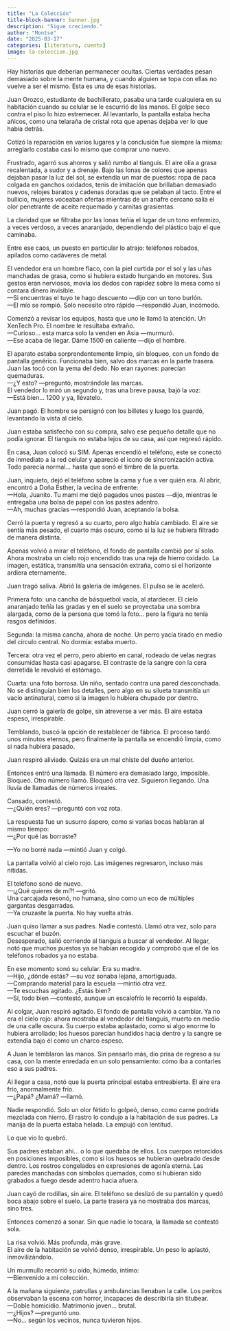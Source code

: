 ```yaml
---
title: "La Colección"
title-block-banner: banner.jpg
description: "Sigue creciendo."
author: "Montse"
date: "2025-03-17"
categories: [literatura, cuento]
image: la-coleccion.jpg
---
```


Hay historias que deberían permanecer ocultas. Ciertas verdades pesan demasiado sobre la mente humana, y cuando alguien se topa con ellas no vuelve a ser el mismo. Esta es una de esas historias.

Juan Orozco, estudiante de bachillerato, pasaba una tarde cualquiera en su habitación cuando su celular se le escurrió de las manos. El golpe seco contra el piso lo hizo estremecer. Al levantarlo, la pantalla estaba hecha añicos, como una telaraña de cristal rota que apenas dejaba ver lo que había detrás.

Cotizó la reparación en varios lugares y la conclusión fue siempre la misma: arreglarlo costaba casi lo mismo que comprar uno nuevo.

Frustrado, agarró sus ahorros y salió rumbo al tianguis. El aire olía a grasa recalentada, a sudor y a drenaje. Bajo las lonas de colores que apenas dejaban pasar la luz del sol, se extendía un mar de puestos: ropa de paca colgada en ganchos oxidados, tenis de imitación que brillaban demasiado nuevos, relojes baratos y cadenas doradas que se pelaban al tacto. Entre el bullicio, mujeres voceaban ofertas mientras de un anafre cercano salía el olor penetrante de aceite requemado y carnitas grasientas.

La claridad que se filtraba por las lonas teñía el lugar de un tono enfermizo, a veces verdoso, a veces anaranjado, dependiendo del plástico bajo el que caminaba.

Entre ese caos, un puesto en particular lo atrajo: teléfonos robados, apilados como cadáveres de metal.

El vendedor era un hombre flaco, con la piel curtida por el sol y las uñas manchadas de grasa, como si hubiera estado hurgando en motores. Sus gestos eran nerviosos, movía los dedos con rapidez sobre la mesa como si contara dinero invisible.  
—Si encuentras el tuyo te hago descuento —dijo con un tono burlón.  
—El mío se rompió. Solo necesito otro rápido —respondió Juan, incómodo.  

Comenzó a revisar los equipos, hasta que uno le llamó la atención. Un XenTech Pro. El nombre le resultaba extraño.  
—Curioso… esta marca solo la venden en Asia —murmuró.  
—Ese acaba de llegar. Dáme 1500 en caliente —dijo el hombre.  

El aparato estaba sorprendentemente limpio, sin bloqueo, con un fondo de pantalla genérico. Funcionaba bien, salvo dos marcas en la parte trasera. Juan las tocó con la yema del dedo. No eran rayones: parecían quemaduras.  
—¿Y esto? —preguntó, mostrándole las marcas.  
El vendedor lo miró un segundo y, tras una breve pausa, bajó la voz:  
—Está bien… 1200 y ya, llévatelo.  

Juan pagó. El hombre se persignó con los billetes y luego los guardó, levantando la vista al cielo.

Juan estaba satisfecho con su compra, salvo ese pequeño detalle que no podía ignorar. El tianguis no estaba lejos de su casa, así que regresó rápido.

En casa, Juan colocó su SIM. Apenas encendió el teléfono, este se conectó de inmediato a la red celular y apareció el icono de sincronización activa. Todo parecía normal… hasta que sonó el timbre de la puerta.

Juan, inquieto, dejó el teléfono sobre la cama y fue a ver quién era. Al abrir, encontró a Doña Esther, la vecina de enfrente:  
—Hola, Juanito. Tu mami me dejó pagados unos pastes —dijo, mientras le entregaba una bolsa de papel con los pastes adentro.  
—Ah, muchas gracias —respondió Juan, aceptando la bolsa.  

Cerró la puerta y regresó a su cuarto, pero algo había cambiado. El aire se sentía más pesado, el cuarto más oscuro, como si la luz se hubiera filtrado de manera distinta.

Apenas volvió a mirar el teléfono, el fondo de pantalla cambió por sí solo. Ahora mostraba un cielo rojo encendido tras una reja de hierro oxidado. La imagen, estática, transmitía una sensación extraña, como si el horizonte ardiera eternamente.

Juan tragó saliva. Abrió la galería de imágenes. El pulso se le aceleró.

Primera foto: una cancha de básquetbol vacía, al atardecer. El cielo anaranjado teñía las gradas y en el suelo se proyectaba una sombra alargada, como de la persona que tomó la foto… pero la figura no tenía rasgos definidos.

Segunda: la misma cancha, ahora de noche. Un perro yacía tirado en medio del círculo central. No dormía: estaba muerto.

Tercera: otra vez el perro, pero abierto en canal, rodeado de velas negras consumidas hasta casi apagarse. El contraste de la sangre con la cera derretida le revolvió el estómago.

Cuarta: una foto borrosa. Un niño, sentado contra una pared desconchada. No se distinguían bien los detalles, pero algo en su silueta transmitía un vacío antinatural, como si la imagen lo hubiera chupado por dentro.

Juan cerró la galería de golpe, sin atreverse a ver más. El aire estaba espeso, irrespirable.

Temblando, buscó la opción de restablecer de fábrica. El proceso tardó unos minutos eternos, pero finalmente la pantalla se encendió limpia, como si nada hubiera pasado.

Juan respiró aliviado. Quizás era un mal chiste del dueño anterior.

Entonces entró una llamada. El número era demasiado largo, imposible. Bloqueó. Otro número llamó. Bloqueó otra vez. Siguieron llegando. Una lluvia de llamadas de números irreales.

Cansado, contestó.  
—¿Quién eres? —preguntó con voz rota.  

La respuesta fue un susurro áspero, como si varias bocas hablaran al mismo tiempo:  
—¿Por qué las borraste?  

—Yo no borré nada —mintió Juan y colgó.

La pantalla volvió al cielo rojo. Las imágenes regresaron, incluso más nítidas.

El teléfono sonó de nuevo.  
—¡¿Qué quieres de mí?! —gritó.  
Una carcajada resonó, no humana, sino como un eco de múltiples gargantas desgarradas.  
—Ya cruzaste la puerta. No hay vuelta atrás.  

Juan quiso llamar a sus padres. Nadie contestó. Llamó otra vez, solo para escuchar el buzón.  
Desesperado, salió corriendo al tianguis a buscar al vendedor. Al llegar, notó que muchos puestos ya se habían recogido y comprobó que el de los teléfonos robados ya no estaba.  

En ese momento sonó su celular. Era su madre.  
—Hijo, ¿dónde estás? —su voz sonaba lejana, amortiguada.  
—Comprando material para la escuela —mintió otra vez.  
—Te escuchas agitado. ¿Estás bien?  
—Sí, todo bien —contestó, aunque un escalofrío le recorrió la espalda.  

Al colgar, Juan respiró agitado. El fondo de pantalla volvió a cambiar. Ya no era el cielo rojo: ahora mostraba al vendedor del tianguis, muerto en medio de una calle oscura. Su cuerpo estaba aplastado, como si algo enorme lo hubiera arrollado; los huesos parecían hundidos hacia dentro y la sangre se extendía bajo él como un charco espeso.

A Juan le temblaron las manos. Sin pensarlo más, dio prisa de regreso a su casa, con la mente enredada en un solo pensamiento: cómo iba a contarles eso a sus padres.

Al llegar a casa, notó que la puerta principal estaba entreabierta. El aire era frío, anormalmente frío.  
—¿Papá? ¿Mamá? —llamó.  

Nadie respondió. Solo un olor fétido lo golpeó, denso, como carne podrida mezclada con hierro. El rastro lo condujo a la habitación de sus padres. La manija de la puerta estaba helada. La empujó con lentitud.

Lo que vio lo quebró.

Sus padres estaban ahí… o lo que quedaba de ellos. Los cuerpos retorcidos en posiciones imposibles, como si los huesos se hubieran quebrado desde dentro. Los rostros congelados en expresiones de agonía eterna. Las paredes manchadas con símbolos quemados, como si hubieran sido grabados a fuego desde adentro hacia afuera.

Juan cayó de rodillas, sin aire. El teléfono se deslizó de su pantalón y quedó boca abajo sobre el suelo. La parte trasera ya no mostraba dos marcas, sino tres.

Entonces comenzó a sonar. Sin que nadie lo tocara, la llamada se contestó sola.

La risa volvió. Más profunda, más grave.  
El aire de la habitación se volvió denso, irrespirable. Un peso lo aplastó, inmovilizándolo.  

Un murmullo recorrió su oído, húmedo, íntimo:  
—Bienvenido a mi colección.  

A la mañana siguiente, patrullas y ambulancias llenaban la calle. Los peritos observaban la escena con horror, incapaces de describirla sin titubear.  
—Doble homicidio. Matrimonio joven… brutal.  
—¿Hijos? —preguntó uno.  
—No... según los vecinos, nunca tuvieron hijos.  